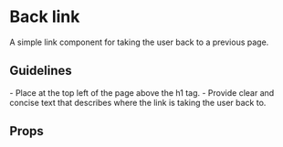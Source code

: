 
<Meta of={BackLinkStories} name="Docs" />

# Back link
A simple link component for taking the user back to a previous page.

<Canvas>
  <Story of={BackLinkStories}/>
</Canvas>

## Guidelines
<Unstyled>
- Place at the top left of the page above the h1 tag.
- Provide clear and concise text that describes where the link is taking the user back to.
</Unstyled>

## Props
<ArgTypes />

